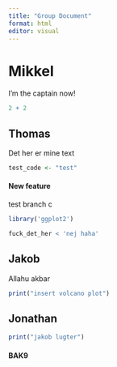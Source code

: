 ```yaml
---
title: "Group Document"
format: html
editor: visual
---
```


# Mikkel

I'm the captain now!

```r
2 + 2
```

## Thomas

Det her er mine text

```r
test_code <- "test"

```

#### New feature

test branch c

```r
library('ggplot2')
```

```r
fuck_det_her < 'nej haha'
```

## Jakob

Allahu akbar

```r
print("insert volcano plot")
```

## Jonathan

```r
print("jakob lugter")
```

#### BAK9

